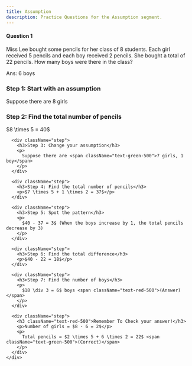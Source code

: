 ```yaml
---
title: Assumption
description: Practice Questions for the Assumption segment.
---
```




#### Question 1

<Callout title="Question">
  Miss Lee bought some pencils for her class of 8 students. Each girl received 5
  pencils and each boy received 2 pencils. She bought a total of 22 pencils. How
  many boys were there in the class?
</Callout>

<Accordions>
  <Accordion title="Answer Walkthrough">
    <p className="ml-11">Ans: 6 boys</p>
    <div className="steps">
      <div className="step">
        <h3>Step 1: Start with an assumption</h3>
        <p>Suppose there are <span className="text-blue-500">8 girls</span></p>
      </div>
      <div className="step">
        <h3>Step 2: Find the total number of pencils</h3>
        <p>$8 \times 5 = 40$</p>
      </div>

      <div className="step">
        <h3>Step 3: Change your assumption</h3>
        <p>
          Suppose there are <span className="text-green-500">7 girls, 1 boy</span>
        </p>
      </div>

      <div className="step">
        <h3>Step 4: Find the total number of pencils</h3>
        <p>$7 \times 5 + 1 \times 2 = 37$</p>
      </div>

      <div className="step">
        <h3>Step 5: Spot the pattern</h3>
        <p>
          $40 - 37 = 3$ (When the boys increase by 1, the total pencils decrease by 3)
        </p>
      </div>

      <div className="step">
        <h3>Step 6: Find the total difference</h3>
        <p>$40 - 22 = 18$</p>
      </div>

      <div className="step">
        <h3>Step 7: Find the number of boys</h3>
        <p>
          $18 \div 3 = 6$ boys <span className="text-red-500">(Answer)</span>
        </p>
      </div>

      <div className="step">
        <h3 className="text-red-500">Remember To Check your answer!</h3>
        <p>Number of girls = $8 - 6 = 2$</p>
        <p>
          Total pencils = $2 \times 5 + 6 \times 2 = 22$ <span className="text-green-500">(Correct)</span>
        </p>
      </div>
    </div>

  </Accordion>
</Accordions>
